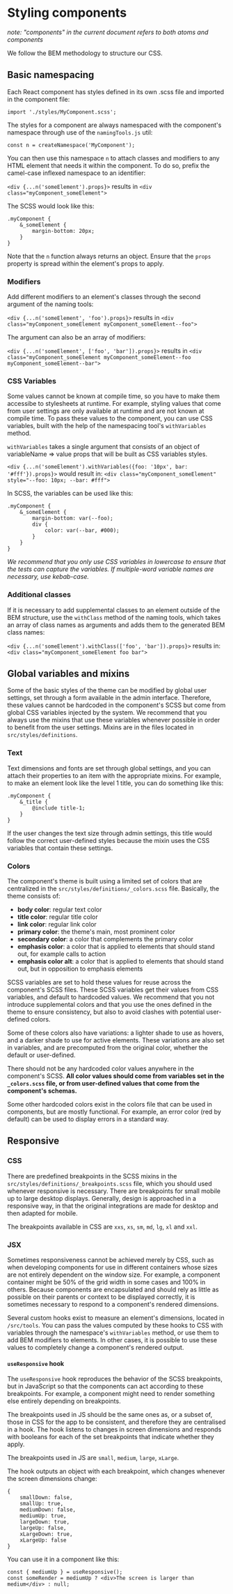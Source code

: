 
<Meta title="Docs/Getting Started/Styling components" />

# Styling components

 *note: "components" in the current document refers to both atoms and components*

 We follow the BEM methodology to structure our CSS.

## Basic namespacing

Each React component has styles defined in its own .scss file and imported in the component file:

`import './styles/MyComponent.scss';`

The styles for a component are always namespaced with the component's namespace through use of the `namingTools.js` util:

`const n = createNamespace('MyComponent');`

You can then use this namespace `n` to attach classes and modifiers to any HTML element that needs it within the component. To do so, prefix the camel-case inflexed namespace to an identifier:

`<div {...n('someElement').props}>` results in `<div class="myComponent_someElement">`

The SCSS would look like this:

```
.myComponent {
	&_someElement {
		margin-bottom: 20px;
	}
}
```

Note that the `n` function always returns an object. Ensure that the `props` property is spread within the element's props to apply.

### Modifiers

Add different modifiers to an element's classes through the second argument of the naming tools:

`<div {...n('someElement', 'foo').props}>` results in `<div class="myComponent_someElement myComponent_someElement--foo">`

The argument can also be an array of modifiers:

`<div {...n('someElement', ['foo', 'bar']).props}>` 
 results in
`<div class="myComponent_someElement myComponent_someElement--foo myComponent_someElement--bar">`

### CSS Variables

Some values cannot be known at compile time, so you have to make them accessibe to stylesheets at runtime. For example, styling values that come from user settings are only available at runtime and are not known at compile time. To pass these values to the component, you can use CSS variables, built with the help of the namespacing tool's `withVariables` method. 

`withVariables` takes a single argument that consists of an object of variableName => value props that will be built as CSS variables styles.

`<div {...n('someElement').withVariables({foo: '10px', bar: '#fff'}).props}>` 
would result in:
`<div class="myComponent_someElement" style="--foo: 10px; --bar: #fff">`

In SCSS, the variables can be used like this:

```
.myComponent {
	&_someElement {
		margin-bottom: var(--foo);
		div {
			color: var(--bar, #000);
		}
	}
}
```

*We recommend that you only use CSS variables in lowercase to ensure that the tests can capture the variables. If multiple-word variable names are necessary, use kebab-case.*

### Additional classes

If it is necessary to add supplemental classes to an element outside of the BEM structure, use the `withClass` method of the naming tools, which takes an array of class names as arguments and adds them to the generated BEM class names:

`<div {...n('someElement').withClass(['foo', 'bar']).props}>` 
results in:
`<div class="myComponent_someElement foo bar">`

## Global variables and mixins

Some of the basic styles of the theme can be modified by global user settings, set through a form available in the admin interface. Therefore, these values cannot be hardcoded in the component's SCSS but come from global CSS variables injected by the system. We recommend that you always use the mixins that use these variables whenever possible in order to benefit from the user settings. Mixins are in the files located in `src/styles/definitions`.

### Text

Text dimensions and fonts are set through global settings, and you can attach their properties to an item with the appropriate mixins. For example, to make an element look like the level 1 title, you can do something like this:

```
.myComponent {
	&_title {
        @include title-1;
    }
}
```

If the user changes the text size through admin settings, this title would follow the correct user-defined styles because the mixin uses the CSS variables that contain these settings.

### Colors

The component's theme is built using a limited set of colors that are centralized in the `src/styles/definitions/_colors.scss` file. Basically, the theme consists of:

- **body color**: regular text color
- **title color**: regular title color
- **link color**: regular link color
- **primary color**: the theme's main, most prominent color
- **secondary color**: a color that complements the primary color
- **emphasis color**: a color that is applied to elements that should stand out, for example calls to action
- **emphasis color alt**: a color that is applied to elements that should stand out, but in opposition to emphasis elements

SCSS variables are set to hold these values for reuse across the component's SCSS files. These SCSS variables get their values from CSS variables, and default to hardcoded values. We recommend that you not introduce supplemental colors and that you use the ones defined in the theme to ensure consistency, but also to avoid clashes with potential user-defined colors.

Some of these colors also have variations: a lighter shade to use as hovers, and a darker shade to use for active elements. These variations are also set in variables, and are precomputed from the original color, whether the default or user-defined.

There should not be any hardcoded color values anywhere in the component's SCSS. **All color values should come from variables set in the `_colors.scss` file, or from user-defined values that come from the component's schemas.**

Some other hardcoded colors exist in the colors file that can be used in components, but are mostly functional. For example, an error color (red by default) can be used to display errors in a standard way.

## Responsive

### CSS

There are predefined breakpoints in the SCSS mixins in the `src/styles/definitions/_breakpoints.scss` file, which you should  used whenever responsive is necessary. There are breakpoints for small mobile up to large desktop displays. Generally, design is approached in a responsive way, in that the original integrations are made for desktop and then adapted for mobile.

The breakpoints available in CSS are `xxs`, `xs`, `sm`, `md`, `lg`, `xl` and `xxl`.

### JSX
Sometimes responsiveness cannot be achieved merely by CSS, such as when developing components for use in different containers whose sizes are not entirely dependent on the window size. For example, a component container might be 50% of the grid width in some cases and 100% in others. Because components are encapsulated and should rely as little as possible on their parents or context to be displayed correctly, it is sometimes necessary to respond to a component's rendered dimensions.

Several custom hooks exist to measure an element's dimensions, located in `/src/tools`. You can pass the values computed by these hooks to CSS with variables through the namespace's `withVariables` method, or use them to add BEM modifiers to elements. In other cases, it is possible to use these values to completely change a component's rendered output.

#### `useResponsive` hook

The `useResponsive` hook reproduces the behavior of the SCSS breakpoints, but in JavaScript so that the components can act according to these breakpoints. For example, a component might need to render something else entirely depending on breakpoints. 

The breakpoints used in JS should be the same ones as, or a subset of, those in CSS for the app to be consistent, and therefore they are centralised in a hook. The hook listens to changes in screen dimensions and responds with booleans for each of the set breakpoints that indicate whether they apply.

The breakpoints used in JS are `small`, `medium`, `large`, `xLarge`.

The hook outputs an object with each breakpoint, which changes whenever the screen dimensions change:

```
{
	smallDown: false,
	smallUp: true,
	mediumDown: false,
	mediumUp: true,
	largeDown: true,
	largeUp: false,
	xLargeDown: true,
	xLargeUp: false
}
```
 
You can use it in a component like this:

```
const { mediumUp } = useResponsive();
const someRender = mediumUp ? <div>The screen is larger than medium</div> : null;
```


